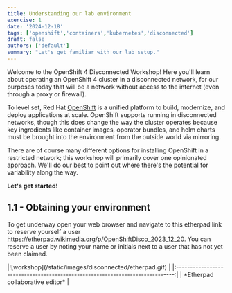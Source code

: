 ```yaml
---
title: Understanding our lab environment
exercise: 1
date: '2024-12-18'
tags: ['openshift','containers','kubernetes','disconnected']
draft: false
authors: ['default']
summary: "Let's get familiar with our lab setup."
---
```


Welcome to the OpenShift 4 Disconnected Workshop! Here you'll learn about operating an OpenShift 4 cluster in a disconnected network, for our purposes today that will be a network without access to the internet (even through a proxy or firewall).

To level set, Red Hat [OpenShift](https://www.redhat.com/en/technologies/cloud-computing/openshift) is a unified platform to build, modernize, and deploy applications at scale. OpenShift supports running in disconnected networks, though this does change the way the cluster operates because key ingredients like container images, operator bundles, and helm charts must be brought into the environment from the outside world via mirroring.

There are of course many different options for installing OpenShift in a restricted network; this workshop will primarily cover one opinionated approach. We'll do our best to point out where there's the potential for variability along the way.

**Let's get started!**

## 1.1 - Obtaining your environment

To get underway open your web browser and navigate to this etherpad link to reserve yourself a user https://etherpad.wikimedia.org/p/OpenShiftDisco_2023_12_20.  You can reserve a user by noting your name or initials next to a user that has not yet been claimed.

<Zoom>
|![workshop](/static/images/disconnected/etherpad.gif)                | 
|:-----------------------------------------------------------------------------:|
| *Etherpad collaborative editor*                                               |
</Zoom>
